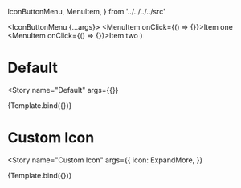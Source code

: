 
  IconButtonMenu, MenuItem,
} from '../../../../src'

<Meta
  title="Components/Buttons/Icon Button Menu"
  decorators={decorators}
/>

  <IconButtonMenu {...args}>
    <MenuItem onClick={() => {}}>Item one</MenuItem>
    <MenuItem onClick={() => {}}>Item two</MenuItem>
  </IconButtonMenu>
)

# Default
<Story
  name="Default"
  args={{}}
>
  {Template.bind({})}
</Story>

# Custom Icon
<Story
  name="Custom Icon"
  args={{
    icon: ExpandMore,
  }}
>
  {Template.bind({})}
</Story>
